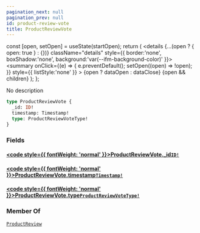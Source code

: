 ```yaml
---
pagination_next: null
pagination_prev: null
id: product-review-vote
title: ProductReviewVote
---
```









  const [open, setOpen] = useState(startOpen);
  return (
    <details {...(open ? { open: true } : {})} className="details" style={{ border:'none', boxShadow:'none', background:'var(--ifm-background-color)' }}>
      <summary
        onClick={(e) => {
          e.preventDefault();
          setOpen((open) => !open);
        }}
        style={{ listStyle:'none' }}
      >
      {open ? dataOpen : dataClose}
      </summary>
      {open && children}
    </details>
  );
};








No description


```graphql
type ProductReviewVote {
  _id: ID!
  timestamp: Timestamp!
  type: ProductReviewVoteType!
}
```




### Fields

#### [<code style={{ fontWeight: 'normal' }}>ProductReviewVote.<b>_id</b></code>](#)<Bullet />[`ID!`](/types/scalars/id.mdx) <Badge class="badge badge--secondary" text="non-null"/> <Badge class="badge badge--secondary" text="scalar"/> 



#### [<code style={{ fontWeight: 'normal' }}>ProductReviewVote.<b>timestamp</b></code>](#)<Bullet />[`Timestamp!`](/types/scalars/timestamp.mdx) <Badge class="badge badge--secondary" text="non-null"/> <Badge class="badge badge--secondary" text="scalar"/> 



#### [<code style={{ fontWeight: 'normal' }}>ProductReviewVote.<b>type</b></code>](#)<Bullet />[`ProductReviewVoteType!`](/types/enums/product-review-vote-type.mdx) <Badge class="badge badge--secondary" text="non-null"/> <Badge class="badge badge--secondary" text="enum"/> 







### Member Of

[`ProductReview`](/types/objects/product-review.mdx)  <Badge class="badge badge--secondary" text="object"/>


